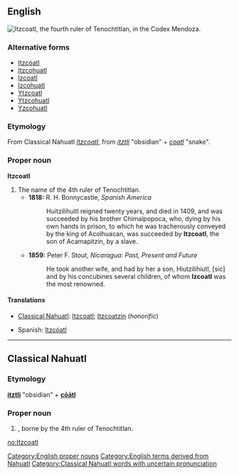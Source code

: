 ==English==
[[Image:Itzcoatl.jpg|frame|right|Itzcoatl, the fourth ruler of Tenochtitlan, in the Codex Mendoza.]]
{{wikipedia}}

===Alternative forms===
* [[Itzcóatl]]
* [[Itzcohuatl]]
* [[Izcoatl]] {{qualifier|obsolete}}
* [[Izcohuatl]] {{qualifier|obsolete}}
* [[Ytzcoatl]] {{qualifier|obsolete}}
* [[Ytzcohuatl]] {{qualifier|obsolete}}
* [[Yzcohuatl]] {{qualifier|obsolete}}

===Etymology===
From Classical Nahuatl ''[[Itzcoatl#Classical_Nahuatl|Itzcoatl]]'', from ''[[itztli]]'' "obsidian" + ''[[coatl]]'' "snake".

===Proper noun===
'''Itzcoatl'''

# The name of the 4th ruler of Tenochtitlan.
#* '''1818:''' R. H. Bonnycastle, ''Spanish America''
#*: Huitzilihuitl reigned twenty years, and died in 1409, and was succeeded by his brother Chimalpopoca, who, dying by his own hands in prison, to which he was tracherously conveyed by the king of Acolhuacan, was succeeded by '''Itzcoatl''', the son of Acamapitzin, by a slave.
#* '''1859:''' Peter F. Stout, ''Nicaragua: Past, Present and Future''
#*: He took another wife, and had by her a son, Hiutzilihiutl, [sic] and by his concubines several children, of whom '''Izcoatl''' was the most renowned.

====Translations====
{{trans-top|the name of the 4th ruler of Tenochtitlan}}
* [[Classical Nahuatl]]: [[Itzcoatl#Classical_Nahuatl|Itzcoatl]]; [[Itzcoatzin]] (''honorific'')
{{trans-mid}}
* Spanish: [[Itzcóatl]]
{{trans-bottom}}

[[Category:English proper nouns]]
[[Category:English terms derived from Nahuatl]]

----

==Classical Nahuatl==

===Etymology===
'''[[itztli]]''' "obsidian" + '''[[coatl|cōātl]]'''

===Proper noun===
{{infl|nci|proper noun|head=Ītzcōātl}}

# {{given name|male|lang=nci}}, borne by the 4th ruler of Tenochtitlan.

[[Category:Classical Nahuatl words with uncertain pronunciation]]

[[no:Itzcoatl]]